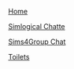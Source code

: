 [[Home]]

<a href="http://www.den.simlogical.com/denforum/chat"> Simlogical Chatte</a>

<a href="https://gitter.im/Sims4Group/Sims4Tools"> Sims4Group Chat</a>

<a href="https://www.google.co.uk/search?q=toilets&rlz=1C1SKPC_enGB378GB525&es_sm=122&source=lnms&tbm=isch&sa=X&ei=gj7CU8eIDrOI7Abx6IFQ&ved=0CAgQ_AUoAQ&biw=1317&bih=1016&dpr=0.9"> Toilets</a>



